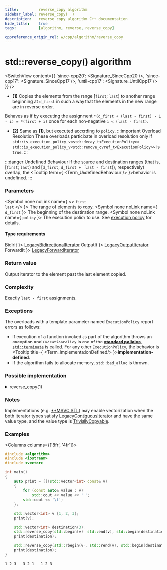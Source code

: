 ```yaml
---
title:         reverse_copy algorithm
sidebar_label: reverse_copy(  )
description:   reverse_copy algorithm C++ documentation
hide_title:    true
tags:          [algorithm, reverse, reverse_copy]

cppreference_origin_rel: w/cpp/algorithm/reverse_copy
---
```



<!-- Terms -->


<!----------------- Codes ---------------------->


# std::reverse_copy() algorithm

<SwitchView content={{
  'since-cpp20': <Signature_SinceCpp20 />,
  'since-cpp17': <Signature_SinceCpp17 />,
  'until-cpp17': <Signature_UntilCpp17 />
}} />

- **(1)** Copies the elements from the range [`first`; `last`) to another range beginning at `d_first` in such a way that the elements in the new range are in reverse order.

Behaves as if by executing the assignment `*(d_first + (last - first) - 1 - i) = *(first + i)` once for each non-negative `i < (last - first)`.

- **(2)** Same as **(1)**, but executed according to `policy`.
	:::important Overload Resolution
	These overloads participate in overload resolution only if
	<Until v='cpp20'> <code>std::is_execution_policy_v&lt;std::decay_t&lt;ExecutionPolicy&gt;&gt;</code> </Until> <Since v='cpp20'> <code>std::is_execution_policy_v&lt;std::remove_cvref_t&lt;ExecutionPolicy&gt;&gt;</code> </Since> is <code>true</code>.
	:::

:::danger Undefined Behaviour
If the source and destination ranges (that is, [`first`; `last`) and [`d_first`; `d_first + (last - first`)), respectively) overlap, the <Tooltip term={ <Term_UndefinedBehaviour /> }>behavior is undefined</Tooltip>.
:::

### Parameters

<SymbolTable>

  <Symbol none noLink name={ <> <code>first</code> <br/> <code>last</code> </> }>
    The range of elements to copy.
  </Symbol>
  <Symbol none noLink name={ <code>d_first</code> }>
    The beginning of the destination range.
  </Symbol>
  <Symbol none noLink name={ <code>policy</code> }>
    The execution policy to use. See <a href="#">execution policy</a> for details.
  </Symbol>

</SymbolTable>

#### Type requirements

<SymbolTable>
  <Symbol none noLink name={ <code>BidirIt</code> }>
    <a href="/docs/named_req/LegacyBidirectionalIterator">LegacyBidirectionalIterator</a>
  </Symbol>
  <Symbol none noLink name={ <code>OutputIt</code> }>
    <a href="/docs/named_req/LegacyOutputIterator">LegacyOutputIterator</a>
  </Symbol>
  <Symbol none noLink name={ <code>ForwardIt</code> }>
    <a href="/docs/named_req/LegacyForwardIterator">LegacyForwardIterator</a>
  </Symbol>
</SymbolTable>

### Return value

Output iterator to the element past the last element copied.

### Complexity

Exactly `last - first` assignments.

### Exceptions

The overloads with a template parameter named `ExecutionPolicy` report errors as follows:
- If execution of a function invoked as part of the algorithm throws an exception and `ExecutionPolicy` is one of the [**standard policies**](#), [`std::terminate`](#) is called.
	For any other `ExecutionPolicy`, the behavior is <Tooltip title={ <Term_ImplementationDefined/> }>**implementation-defined**</Tooltip>.
- If the algorithm fails to allocate memory, `std::bad_alloc` is thrown.

### Possible implementation

<details>
<summary>reverse_copy(1)</summary>

```cpp
template<class BidirIt, class OutputIt>
constexpr // since C++20
OutputIt reverse_copy(BidirIt first, BidirIt last, OutputIt d_first)
{
    for (; first != last; ++d_first)
        *d_first = *(--last);
    return d_first;
}
```

</details>

### Notes

Implementations (e.g. [**MSVC STL](https://github.com/microsoft/STL/blob/main/stl/src/vector_algorithms.cpp)) may enable vectorization when the both iterator types
satisfy [LegacyContiguousIterator](/docs/named_req/LegacyContiguousIterator) and have the same value type, and the value type is [TriviallyCopyable](/docs/named_req/TriviallyCopyable).

### Examples

<Columns columns={['8fr', '4fr']}>
<div>

```cpp title='Main.cpp' showLineNumbers
#include <algorithm>
#include <iostream>
#include <vector>

int main()
{
    auto print = [](std::vector<int> const& v)
    {
        for (const auto& value : v)
            std::cout << value << ' ';
        std::cout << '\t';
    };

    std::vector<int> v {1, 2, 3};
    print(v);

    std::vector<int> destination(3);
    std::reverse_copy(std::begin(v), std::end(v), std::begin(destination));
    print(destination);

    std::reverse_copy(std::rbegin(v), std::rend(v), std::begin(destination));
    print(destination);
}
```

</div>
<div>

```plaintext title="Output"
1 2 3   3 2 1   1 2 3
```

</div>
</Columns>
